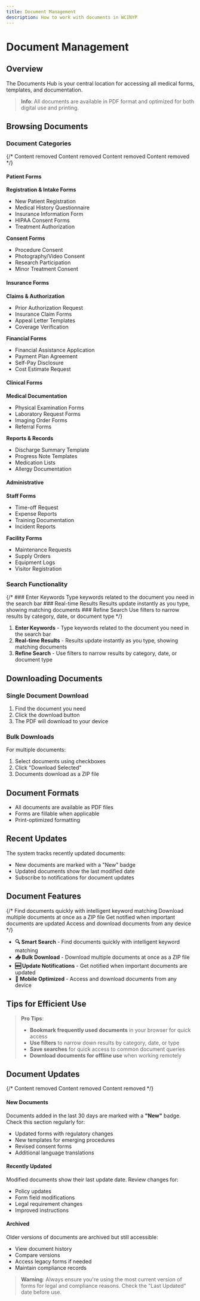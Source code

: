 ```yaml
---
title: Document Management
description: How to work with documents in WCINYP
---
```


# Document Management

## Overview

The Documents Hub is your central location for accessing all medical forms, templates, and documentation.

> **Info**: All documents are available in PDF format and optimized for both digital use and printing.

## Browsing Documents

### Document Categories

{/* <Tabs>
  <Tab value="patient" label="Patient Forms">
    Content removed
  </Tab>
  <Tab value="insurance" label="Insurance Forms">
    Content removed
  </Tab>
  <Tab value="clinical" label="Clinical Forms">
    Content removed
  </Tab>
  <Tab value="admin" label="Administrative">
    Content removed
  </Tab>
</Tabs> */}
#### Patient Forms
**Registration & Intake Forms**
- New Patient Registration
- Medical History Questionnaire
- Insurance Information Form
- HIPAA Consent Forms
- Treatment Authorization

**Consent Forms**
- Procedure Consent
- Photography/Video Consent
- Research Participation
- Minor Treatment Consent

#### Insurance Forms
**Claims & Authorization**
- Prior Authorization Request
- Insurance Claim Forms
- Appeal Letter Templates
- Coverage Verification

**Financial Forms**
- Financial Assistance Application
- Payment Plan Agreement
- Self-Pay Disclosure
- Cost Estimate Request

#### Clinical Forms
**Medical Documentation**
- Physical Examination Forms
- Laboratory Request Forms
- Imaging Order Forms
- Referral Forms

**Reports & Records**
- Discharge Summary Template
- Progress Note Templates
- Medication Lists
- Allergy Documentation

#### Administrative
**Staff Forms**
- Time-off Request
- Expense Reports
- Training Documentation
- Incident Reports

**Facility Forms**
- Maintenance Requests
- Supply Orders
- Equipment Logs
- Visitor Registration

### Search Functionality

{/* <Steps>
  <Step>
    ### Enter Keywords
    Type keywords related to the document you need in the search bar
  </Step>
  <Step>
    ### Real-time Results
    Results update instantly as you type, showing matching documents
  </Step>
  <Step>
    ### Refine Search
    Use filters to narrow results by category, date, or document type
  </Step>
</Steps> */}
1. **Enter Keywords** - Type keywords related to the document you need in the search bar
2. **Real-time Results** - Results update instantly as you type, showing matching documents
3. **Refine Search** - Use filters to narrow results by category, date, or document type

## Downloading Documents

### Single Document Download
1. Find the document you need
2. Click the download button
3. The PDF will download to your device

### Bulk Downloads
For multiple documents:
1. Select documents using checkboxes
2. Click "Download Selected"
3. Documents download as a ZIP file

## Document Formats

- All documents are available as PDF files
- Forms are fillable when applicable
- Print-optimized formatting

## Recent Updates

The system tracks recently updated documents:
- New documents are marked with a "New" badge
- Updated documents show the last modified date
- Subscribe to notifications for document updates

## Document Features

{/* <Cards>
  <Card title="🔍 Smart Search">
    Find documents quickly with intelligent keyword matching
  </Card>
  <Card title="📥 Bulk Download">
    Download multiple documents at once as a ZIP file
  </Card>
  <Card title="🆕 Update Notifications">
    Get notified when important documents are updated
  </Card>
  <Card title="📱 Mobile Optimized">
    Access and download documents from any device
  </Card>
</Cards> */}
- **🔍 Smart Search** - Find documents quickly with intelligent keyword matching
- **📥 Bulk Download** - Download multiple documents at once as a ZIP file
- **🆕 Update Notifications** - Get notified when important documents are updated
- **📱 Mobile Optimized** - Access and download documents from any device

## Tips for Efficient Use

> **Pro Tips**:
> - **Bookmark frequently used documents** in your browser for quick access
> - **Use filters** to narrow down results by category, date, or type
> - **Save searches** for quick access to common document queries
> - **Download documents for offline use** when working remotely

## Document Updates

{/* <Tabs>
  <Tab value="new" label="New Documents">
    Content removed
  </Tab>
  <Tab value="updated" label="Recently Updated">
    Content removed
  </Tab>
  <Tab value="archived" label="Archived">
    Content removed
  </Tab>
</Tabs> */}
#### New Documents
Documents added in the last 30 days are marked with a **"New"** badge. Check this section regularly for:
- Updated forms with regulatory changes
- New templates for emerging procedures
- Revised consent forms
- Additional language translations

#### Recently Updated
Modified documents show their last update date. Review changes for:
- Policy updates
- Form field modifications
- Legal requirement changes
- Improved instructions

#### Archived
Older versions of documents are archived but still accessible:
- View document history
- Compare versions
- Access legacy forms if needed
- Maintain compliance records


> **Warning**: Always ensure you're using the most current version of forms for legal and compliance reasons. Check the "Last Updated" date before use.

